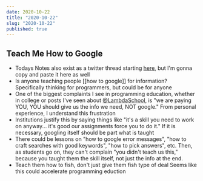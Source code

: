 ```yaml
---
date: 2020-10-22
title: "2020-10-22"
slug: "2020-10-22"
published: true
---
```

## Teach Me How to Google
- Todays Notes also exist as a twitter thread starting [here](https://twitter.com/nicktorba/status/1319252464743448576?s=20), but I'm gonna copy and paste it here as well
- Is anyone teaching people [[how to google]] for information? Specifically thinking for programmers, but could be for anyone
- One of the biggest complaints I see in programming education, whether in college or posts I've seen about [@LambdaSchool](https://twitter.com/LambdaSchool), is "we are paying YOU, YOU should give us the info we need, NOT google." 
From personal experience, I understand this frustration
- Institutions justify this by saying things like "it's a skill you need to work on anyway... it's good our assignments force you to do it." 
If it is necessary, googling itself should be part what is taught
- There could be lessons on "how to google error messages", "how to craft searches with good keywords", "how to pick answers", etc. 
Then, as students go on, they can't complain "you didn't teach us this," because you taught them the skill itself, not just the info at the end.
- Teach them how to fish, don't just give them fish type of deal 
Seems like this could accelerate programming eduction
